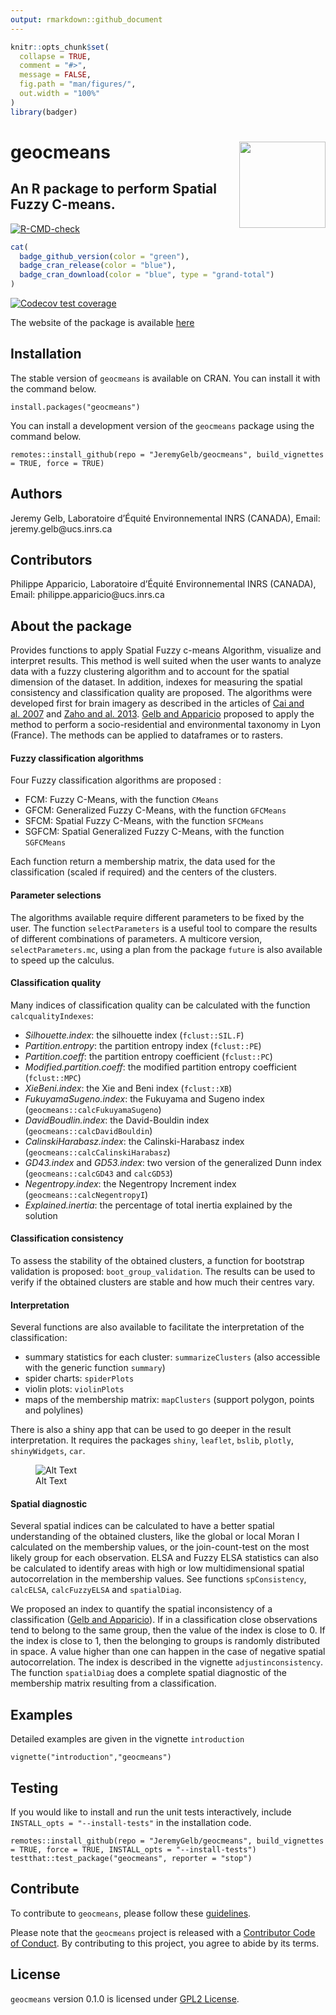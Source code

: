 ```yaml
---
output: rmarkdown::github_document
---
```


<!-- README.md is generated from README.Rmd. Please edit that file -->

```r
knitr::opts_chunk$set(
  collapse = TRUE,
  comment = "#>",
  message = FALSE,
  fig.path = "man/figures/",
  out.width = "100%"
)
library(badger)
```

# geocmeans <img src='man/figures/geocmeans_logo.png' align="right" height="138.5" />
## An R package to perform Spatial Fuzzy C-means.

<!-- badges: start -->
[![R-CMD-check](https://github.com/JeremyGelb/geocmeans/actions/workflows/R-CMD-check.yaml/badge.svg)](https://github.com/JeremyGelb/geocmeans/actions/workflows/R-CMD-check.yaml)
```r
cat(
  badge_github_version(color = "green"),
  badge_cran_release(color = "blue"),
  badge_cran_download(color = "blue", type = "grand-total")
)
```
[![Codecov test coverage](https://codecov.io/gh/JeremyGelb/geocmeans/branch/master/graph/badge.svg)](https://app.codecov.io/gh/JeremyGelb/geocmeans?branch=master)
<!-- badges: end -->

The website of the package is available [here](https://jeremygelb.github.io/geocmeans/)

## Installation

The stable version of `geocmeans` is available on CRAN. You can install it with the command below.
```
install.packages("geocmeans")
```

You can install a development version of the `geocmeans` package using the command below.

```
remotes::install_github(repo = "JeremyGelb/geocmeans", build_vignettes = TRUE, force = TRUE)
```
## Authors 

Jeremy Gelb, Laboratoire d'Équité Environnemental INRS (CANADA),  Email: jeremy.gelb@ucs.inrs.ca

## Contributors 

Philippe Apparicio, Laboratoire d'Équité Environnemental INRS (CANADA), Email: philippe.apparicio@ucs.inrs.ca

## About the package

Provides functions to apply Spatial Fuzzy c-means 
Algorithm, visualize and interpret results. This method is 
well suited when the user wants to analyze data with a 
fuzzy clustering algorithm and to account for the spatial dimension of 
the dataset. In addition, indexes for measuring the spatial consistency and classification 
quality are proposed. The algorithms were developed first for 
brain imagery as described in the articles of [Cai and al. 2007](https://doi.org/10.1016/j.patcog.2006.07.011) and [Zaho and al. 2013](https://doi.org/10.1016/j.dsp.2012.09.016). [Gelb and Apparicio](https://doi.org/10.4000/cybergeo.36414) proposed to apply the method to perform a socio-residential and environmental taxonomy in Lyon (France). The methods can be applied to dataframes or to rasters.


#### Fuzzy classification algorithms

Four Fuzzy classification algorithms are proposed : 

* FCM: Fuzzy C-Means, with the function `CMeans`
* GFCM: Generalized Fuzzy C-Means, with the function `GFCMeans`
* SFCM: Spatial Fuzzy C-Means, with the function `SFCMeans`
* SGFCM: Spatial Generalized Fuzzy C-Means, with the function `SGFCMeans`

Each function return a membership matrix, the data used for the classification (scaled if required) and the centers of the clusters.

#### Parameter selections

The algorithms available require different parameters to be fixed by the user. The function `selectParameters` is a useful tool to compare the results of different combinations of parameters. A multicore version, `selectParameters.mc`, using a plan from the package `future` is also available to speed up the calculus.

#### Classification quality

Many indices of classification quality can be calculated with the function `calcqualityIndexes`: 

* *Silhouette.index*: the silhouette index (`fclust::SIL.F`)
* *Partition.entropy*: the partition entropy index (`fclust::PE`)
* *Partition.coeff*: the partition entropy coefficient (`fclust::PC`)
* *Modified.partition.coeff*: the modified partition entropy coefficient (`fclust::MPC`)
* *XieBeni.index*: the Xie and Beni index (`fclust::XB`)
* *FukuyamaSugeno.index*: the Fukuyama and Sugeno index (`geocmeans::calcFukuyamaSugeno`)
* *DavidBoudlin.index*: the David-Bouldin index (`geocmeans::calcDavidBouldin`)
* *CalinskiHarabasz.index*: the Calinski-Harabasz index (`geocmeans::calcCalinskiHarabasz`)
* *GD43.index* and *GD53.index*: two version of the generalized Dunn index (`geocmeans::calcGD43` and `calcGD53`)
* *Negentropy.index*: the Negentropy Increment index (`geocmeans::calcNegentropyI`)
* *Explained.inertia*: the percentage of total inertia explained by the solution

#### Classification consistency

To assess the stability of the obtained clusters, a function for bootstrap validation is proposed: `boot_group_validation`. The results can be used to verify if the obtained clusters are stable and how much their centres vary.

#### Interpretation

Several functions are also available to facilitate the interpretation of the classification: 

* summary statistics for each cluster: `summarizeClusters` (also accessible with the generic function `summary`)
* spider charts: `spiderPlots`
* violin plots: `violinPlots`
* maps of the membership matrix: `mapClusters` (support polygon, points and polylines)

There is also a shiny app that can be used to go deeper in the result interpretation. It requires the packages `shiny`, `leaflet`, `bslib`, `plotly`, `shinyWidgets`, `car`.

![Alt Text](https://raw.githubusercontent.com/JeremyGelb/geocmeans/master/.github/gif/app_viz.gif) 

#### Spatial diagnostic

Several spatial indices can be calculated to have a better spatial understanding of the obtained clusters, like the global or local Moran I calculated on the membership values, or the join-count-test on the most likely group for each observation. ELSA and Fuzzy ELSA statistics can also be calculated to identify areas with high or low multidimensional spatial autocorrelation in the membership values. See functions `spConsistency`, `calcELSA`, `calcFuzzyELSA` and `spatialDiag`.

We proposed an index to quantify the spatial inconsistency of a classification ([Gelb and Apparicio](https://doi.org/10.4000/cybergeo.36414)). If in a classification close observations tend to belong to the same group, then the value of the index is close to 0. If the index is close to 1, then the belonging to groups is randomly distributed in space. A value higher than one can happen in the case of negative spatial autocorrelation. The index is described in the vignette `adjustinconsistency`. The function `spatialDiag` does a complete spatial diagnostic of the membership matrix resulting from a classification.


## Examples

Detailed examples are given in the vignette `introduction`

```
vignette("introduction","geocmeans")
```

## Testing

If you would like to install and run the unit tests interactively, include `INSTALL_opts = "--install-tests"` in the installation code.

```
remotes::install_github(repo = "JeremyGelb/geocmeans", build_vignettes = TRUE, force = TRUE, INSTALL_opts = "--install-tests")
testthat::test_package("geocmeans", reporter = "stop")
```

## Contribute

To contribute to `geocmeans`, please follow these [guidelines](https://github.com/JeremyGelb/geocmeans/blob/master/CONTRIBUTING.md).

Please note that the `geocmeans` project is released with a [Contributor Code of Conduct](https://github.com/JeremyGelb/geocmeans/blob/master/CONDUCT.md). By contributing to this project, you agree to abide by its terms.

## License

`geocmeans` version 0.1.0 is licensed under [GPL2 License](https://github.com/JeremyGelb/geocmeans/blob/master/LICENSE.txt).


